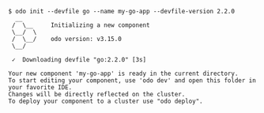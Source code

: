 ```console
$ odo init --devfile go --name my-go-app --devfile-version 2.2.0
  __
 /  \__     Initializing a new component
 \__/  \
 /  \__/    odo version: v3.15.0
 \__/

 ✓  Downloading devfile "go:2.2.0" [3s]

Your new component 'my-go-app' is ready in the current directory.
To start editing your component, use 'odo dev' and open this folder in your favorite IDE.
Changes will be directly reflected on the cluster.
To deploy your component to a cluster use "odo deploy".
```
